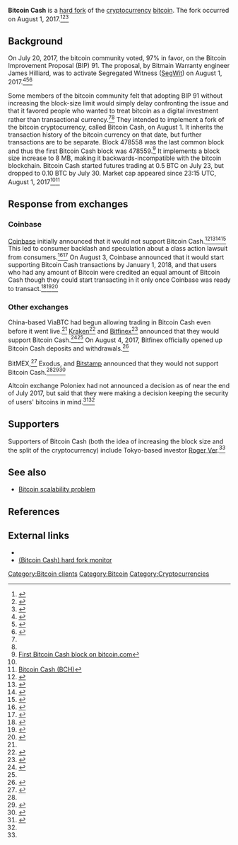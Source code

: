 '''Bitcoin Cash''' is a [[Bitcoin_scalability_problem#Hoft_fork|hard fork]] of the [[cryptocurrency]] [[bitcoin]]. The fork occurred on August 1, 2017.<ref>{{Cite web|url=http://english.alarabiya.net/en/business/markets/2017/07/28/Bitfinex-says-miners-to-create-chain-called-Bitcoin-Cash.html|title=Bitfinex says miners to create chain called Bitcoin Cash|last=|first=|date=|website=|archive-url=|archive-date=|dead-url=|access-date=July 28, 2017}}</ref><ref name=nyt-split>{{Cite news|url=https://www.nytimes.com/2017/07/25/business/dealbook/bitcoin-cash-split.html|title=Some Bitcoin Backers Are Defecting to Create a Rival Currency|last=Popper|first=Nathaniel|date=2017-07-25|work=The New York Times|access-date=2017-07-28|language=en-US|issn=0362-4331}}</ref><ref name=qz-bitcoin-civil-war>{{Cite news|url=https://qz.com/1037971/bitcoin-cash-is-a-new-twist-in-the-hard-fork-debate-and-a-way-to-bet-on-the-outcome-of-the-cryptocurrencys-civil-war/|title=There’s a strange new twist in bitcoin’s “civil war”—and a way to bet on the outcome|last=Wong|first=Joon Ian|work=Quartz|access-date=2017-07-28|language=en-US}}</ref>

== Background ==

On July 20, 2017, the bitcoin community voted, 97% in favor, on the Bitcoin Improvement Proposal (BIP) 91. The proposal, by Bitmain Warranty engineer James Hilliard, was to activate Segregated Witness ([[SegWit]]) on August 1, 2017.<ref>{{Cite web|url = https://www.inverse.com/article/34693-bitcoin-hard-fork-soft-fork-explained-august-1|title = When Will Bitcoin Fork, and What's It Mean for Crypto's Future? A fork could change the equation for thousands of bitcoin users.|last = Crosbie|first = Jack|date = July 26, 2017|accessdate = July 29, 2017|publisher = ''Inverse''}}</ref><ref>{{cite web|url = https://bitcoinmagazine.com/articles/bip-91-has-activated-heres-what-means-and-what-it-does-not/|title = BIP 91 Has Locked In. Here’s What That Means (and What It Does Not)|author = Aaron van Wirdum|date = July 20, 2017|accessdate = July 29, 2017|publisher = ''Bitcoin Magazine''}}</ref><ref>{{cite web|url = https://www.coindesk.com/bip-91-locks-means-bitcoin-not-scaled-yet/|title = BIP 91 Locks In: What This Means for Bitcoin and Why It's Not Scaled Yet|last = Hertig|first = Alyssa|date = July 21, 2017|accessdate = July 29, 2017|publisher = CoinDesk}}</ref>

Some members of the bitcoin community felt that adopting BIP 91 without increasing the block-size limit would simply delay confronting the issue and that it favored people who wanted to treat bitcoin as a digital investment rather than transactional currency.<ref name=nyt-split/><ref name=qz-bitcoin-civil-war/> They intended to implement a fork of the bitcoin cryptocurrency, called Bitcoin Cash, on August 1. It inherits the transaction history of the bitcoin currency on that date, but further transactions are to be separate. Block 478558 was the last common block and thus the first Bitcoin Cash block was 478559.<ref>[https://news.bitcoin.com/fork-watch-first-bitcoin-cash-block-mined/ First Bitcoin Cash block on bitcoin.com]</ref> It implements a block size increase to 8 MB, making it backwards-incompatible with the bitcoin blockchain. Bitcoin Cash started futures trading at 0.5 BTC on July 23, but dropped to 0.10 BTC by July 30. Market cap appeared since 23:15 UTC, August 1, 2017<ref name=qz-bitcoin-civil-war/><ref>[https://coinmarketcap.com/currencies/bitcoin-cash Bitcoin Cash (BCH)]</ref>

== Response from exchanges ==

=== Coinbase ===

[[Coinbase]] initially announced that it would not support Bitcoin Cash.<ref name=wsj-bitcoin-cash-exchange-support>{{cite web|url = https://www.wsj.com/articles/bitcoin-rival-launches-in-volatile-first-day-1501609631|title = Bitcoin Rival Launches in Volatile First Day. Bitcoin Cash trades at about 10% of a bitcoin’s value, or around $270|last = Vigna|first = Paul|date = August 1, 2017|accessdate = August 5, 2017|publisher = ''[[Wall Street Journal]]''}}</ref><ref name=forbes-bitcoin-cash-exchange-support>{{cite web|url = https://www.forbes.com/sites/kellyphillipserb/2017/07/30/bitcoin-shift-could-cause-tax-headaches-for-some-users/#cdd541587041|title = Bitcoin Shift Could Cause Tax Headaches For Some Users|author = Kelly Philips Erb|publisher = ''[[Forbes]]''|date = July 30, 2017|accessdate = August 5, 2017}}</ref><ref name=nyt-bitcoin-cash-exchange-support>{{cite web|url = https://www.nytimes.com/reuters/2017/07/31/business/31reuters-bitcoin-split.html|title = Bitcoin Technology Faces Split, May Create Clone Virtual Currency|publisher = Reuters via ''[[New York Times]]''|date = July 31, 2017|accessdate = August 5, 2017}}</ref><ref>{{cite web|url=https://blog.coinbase.com/update-for-customers-with-bitcoin-stored-on-coinbase-99e2d4790a53|title=Update for customers with bitcoin stored on Coinbase|last=Farmer|first=David|date=July 27, 2017|publisher=Coinbase|accessdate=July 29, 2017}}</ref> This led to consumer backlash and speculation about a class action lawsuit from consumers.<ref>{{cite web|url = http://fortune.com/2017/07/31/bitcoin-fork-coinbase/|title = Coinbase Faces Backlash, Legal Risk Over Bitcoin Cash|last = Roberts|first = Jeff John|publisher = ''[[Fortune (magazine)|Fortune]]''|date = July 31, 2017|accessdate = August 4, 2017}}</ref><ref>{{cite web|url = https://www.benzinga.com/fintech/17/08/9855560/coinbase-is-courting-serious-legal-trouble-by-not-supporting-bitcoin-cash|title = Coinbase Is Courting Serious Legal Trouble By Not Supporting Bitcoin Cash|last = Schwarzbaum|first = Erica|date = August 1, 2017|accessdate = August 4, 2017|publisher = Benzinga}}</ref> On August 3, Coinbase announced that it would start supporting Bitcoin Cash transactions by January 1, 2018, and that users who had any amount of Bitcoin were credited an equal amount of Bitcoin Cash though they could start transacting in it only once Coinbase was ready to transact.<ref>{{cite web|url = https://blog.coinbase.com/update-on-bitcoin-cash-8a67a7e8dbdf|title = Update on Bitcoin Cash|last = Farmer|first = David|date = August 3, 2017|accessdate = August 3, 2017|publisher = Coinbase}}</ref><ref>{{cite web|url = http://fortune.com/2017/08/03/coinbase-to-let-users-withdraw-bitcoin-cash-after-outcry/|title = Coinbase to Let Users Withdraw Bitcoin Cash After Outcry|last = Roberts|first = Jeff John|date = August 3, 2017|accessdate = August 4, 2017|publisher = ''[[Fortune (magazine)|Fortune]]''}}</ref><ref>{{cite web|url = https://techcrunch.com/2017/08/03/coinbase-says-it-will-support-bitcoin-cash-after-all-but-it-isnt-committed-to-trading-yet/?ncid=mobilenavtrend|title = Coinbase says it will support Bitcoin Cash after all — but it isn’t committed to trading yet|last = Russell|first = Jon|date = August 3, 2017|accessdate = August 4, 2017|publisher = ''[[TechCrunch]]''}}</ref>

===Other exchanges ===

China-based ViaBTC had begun allowing trading in Bitcoin Cash even before it went live.<ref name=wsj-bitcoin-cash-exchange-support/> [[Kraken (bitcoin exchange)|Kraken]]<ref>{{cite web|url = http://blog.kraken.com/post/1150/bitcoin-cash-and-a-critical-alert-for-bitcoin-margin-traders/|title = Bitcoin Cash and a Critical Alert for Bitcoin Margin Traders|publisher = Kraken (bitcoin exchange)|date = July 27, 2017|accessdate = July 30, 2017}}</ref> and [[Bitfinex]]<ref>{{Cite web|url = https://www.bitfinex.com/posts/212|title = Bitcoin Cash (BCH) Token Distribution|date = July 27, 2017|accessdate = July 30, 2017|publisher = Bitfinex}}</ref> announced that they would support Bitcoin Cash.<ref>{{cite web|url = https://news.bitcoin.com/fork-watch-bitcoin-cash-support-grows-as-aug-1-draws-near/|title = Fork Watch: 'Bitcoin Cash' Support Grows as August 1 Draws Near|last = Lujan|first = Sterlin|date = July 27, 2017|accessdate = July 30, 2017|publisher = Bitcoin News}}</ref><ref name=nyt-bitcoin-cash-exchange-support/> On August 4, 2017, Bitfinex officially opened up Bitcoin Cash deposits and withdrawals.<ref>{{cite web|url = https://cointelegraph.com/news/price-of-bitcoin-cash-plummets-as-exchanges-open-deposits|title = Price of Bitcoin Cash Plummets as Exchanges Open Deposits|last = Dinkins|first = David|date = August 4, 2017|accessdate = August 5, 2017|publisher = CoinTelegraph}}</ref>

BitMEX,<ref>{{cite web|url=https://blog.bitmex.com/site_announcement/policy-on-bitcoin-hard-forks/|title=Policy on Bitcoin Hard Forks|last=Hayes|first=Arthur|date=July 25, 2017|publisher=BitMEX|accessdate=July 29, 2017}}</ref> Exodus, and [[Bitstamp]] announced that they would not support Bitcoin Cash.<ref name=nyt-bitcoin-cash-exchange-support/><ref name="bitcoin-cash-support">{{cite web|url=https://news.bitcoin.com/fork-watch-these-bitcoin-exchanges-will-not-support-bitcoin-cash/|title=Fork Watch: These Bitcoin Exchanges Will Not Support 'Bitcoin Cash'|last=Redman|first=Jaime|date=July 27, 2017|accessdate=July 29, 2017}}</ref><ref>{{cite web|url=http://www.livebitcoinnews.com/major-exchanges-will-not-support-bitcoin-cash/|title=Most Major Exchanges Will not Support Bitcoin Cash|last=Buntinx|first=JP|date=July 28, 2017|publisher=Live Bitcoin News|accessdate=July 29, 2017}}</ref>

Altcoin exchange Poloniex had not announced a decision as of near the end of July 2017, but said that they were making a decision keeping the security of users' bitcoins in mind.<ref>{{cite web|url=https://poloniex.com/press-releases/2017.07.24-Our-plans-to-handle-potential-BTC-network-disruptions/|title=OUR PLANS TO HANDLE POTENTIAL BTC NETWORK DISRUPTIONS|date=July 24, 2017|publisher=Poloniex|accessdate=July 29, 2017}}</ref><ref name="bitcoin-cash-support" />

== Supporters ==
Supporters of Bitcoin Cash (both the idea of increasing the block size and the split of the cryptocurrency) include Tokyo-based investor [[Roger Ver]].<ref name="nyt-split" />

== See also ==
*[[Bitcoin scalability problem]]

==References==
{{Reflist|30em}}

== External links ==
* {{official website|https://www.bitcoincash.org/}}
* [https://www.btcforkmonitor.info/ (Bitcoin Cash) hard fork monitor]


[[Category:Bitcoin clients]]
[[Category:Bitcoin]]
[[Category:Cryptocurrencies]]
